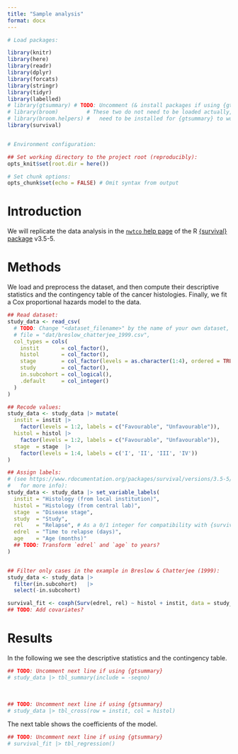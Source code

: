 ```yaml
---
title: "Sample analysis"
format: docx
---
```


```r
# Load packages:

library(knitr)
library(here)
library(readr)
library(dplyr)
library(forcats)
library(stringr)
library(tidyr)
library(labelled)
# library(gtsummary) # TODO: Uncomment (& install packages if using {gtsummary})
# library(broom)         # These two do not need to be loaded actually, but they
# library(broom.helpers) #   need to be installed for {gtsummary} to work.
library(survival)


# Environment configuration:

## Set working directory to the project root (reproducibly):
opts_knit$set(root.dir = here())

# Set chunk options:
opts_chunk$set(echo = FALSE) # Omit syntax from output
```

# Introduction

We will replicate the data analysis in the [`nwtco` help page](https://www.rdocumentation.org/packages/survival/versions/3.5-5/topics/nwtco) of the R [{survival} package](https://cran.r-project.org/package=survival) v3.5-5.

# Methods

We load and preprocess the dataset, and then compute their descriptive statistics and the contingency table of the cancer histologies.
Finally, we fit a Cox proportional hazards model to the data.

```r
## Read dataset:
study_data <- read_csv(
  # TODO: Change "<dataset_filename>" by the name of your own dataset, e.g.:
  # file = "dat/breslow_chatterjee_1999.csv",
  col_types = cols(
    instit       = col_factor(),
    histol       = col_factor(),
    stage        = col_factor(levels = as.character(1:4), ordered = TRUE),
    study        = col_factor(),
    in.subcohort = col_logical(),
    .default     = col_integer()
  )
)

## Recode values:
study_data <- study_data |> mutate(
  instit = instit |>
    factor(levels = 1:2, labels = c("Favourable", "Unfavourable")),
  histol = histol |>
    factor(levels = 1:2, labels = c("Favourable", "Unfavourable")),
  stage  = stage  |>
    factor(levels = 1:4, labels = c('I', 'II', 'III', 'IV'))
)

## Assign labels:
# (see https://www.rdocumentation.org/packages/survival/versions/3.5-5/topics/nwtco
#   for more info):
study_data <- study_data |> set_variable_labels(
  instit = "Histology (from local institution)",
  histol = "Histology (from central lab)",
  stage  = "Disease stage",
  study  = "Study",
  rel    = "Relapse", # As a 0/1 integer for compatibility with {survival}
  edrel  = "Time to relapse (days)",
  age    = "Age (months)"
  ## TODO: Transform `edrel` and `age` to years?
)


## Filter only cases in the example in Breslow & Chatterjee (1999):
study_data <- study_data |>
  filter(in.subcohort)   |>
  select(-in.subcohort)
```

```r
survival_fit <- coxph(Surv(edrel, rel) ~ histol + instit, data = study_data)
## TODO: Add covariates?
```

# Results

In the following we see the descriptive statistics and the contingency table.

```r
## TODO: Uncomment next line if using {gtsummary}
# study_data |> tbl_summary(include = -seqno)
```

<br>

```r
## TODO: Uncomment next line if using {gtsummary}
# study_data |> tbl_cross(row = instit, col = histol)
```

The next table shows the coefficients of the model.

```r
## TODO: Uncomment next line if using {gtsummary}
# survival_fit |> tbl_regression()
```
